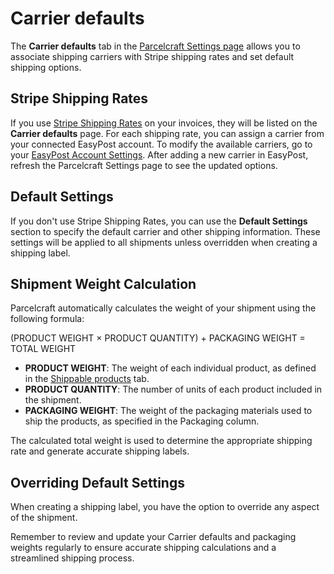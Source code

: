 # Carrier defaults

The **Carrier defaults** tab in the [Parcelcraft Settings page](https://dashboard.stripe.com/settings/apps/com.productivity.parcelcraft) allows you to associate shipping carriers with Stripe shipping rates and set default shipping options.

## Stripe Shipping Rates

If you use [Stripe Shipping Rates](https://dashboard.stripe.com/shipping-rates) on your invoices, they will be listed on the **Carrier defaults** page. For each shipping rate, you can assign a carrier from your connected EasyPost account. To modify the available carriers, go to your [EasyPost Account Settings](https://www.easypost.com/account/settings?tab=carriers&utm_source=Parcelcraft). After adding a new carrier in EasyPost, refresh the Parcelcraft Settings page to see the updated options.

## Default Settings

If you don't use Stripe Shipping Rates, you can use the **Default Settings** section to specify the default carrier and other shipping information. These settings will be applied to all shipments unless overridden when creating a shipping label.

## Shipment Weight Calculation

Parcelcraft automatically calculates the weight of your shipment using the following formula:

(PRODUCT WEIGHT × PRODUCT QUANTITY) + PACKAGING WEIGHT = TOTAL WEIGHT

- **PRODUCT WEIGHT**: The weight of each individual product, as defined in the [Shippable products](/enable-1-click-shipping/set-product-defaults) tab.
- **PRODUCT QUANTITY**: The number of units of each product included in the shipment.
- **PACKAGING WEIGHT**: The weight of the packaging materials used to ship the products, as specified in the Packaging column.

The calculated total weight is used to determine the appropriate shipping rate and generate accurate shipping labels.

## Overriding Default Settings

When creating a shipping label, you have the option to override any aspect of the shipment. 

Remember to review and update your Carrier defaults and packaging weights regularly to ensure accurate shipping calculations and a streamlined shipping process.